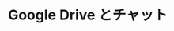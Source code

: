 ---
title: "Google Drive とチャット"
url: "https://supermemory.ai/blog/building-an-ai-compliance-chatbot-with-supermemory-and-google-drive/"
---